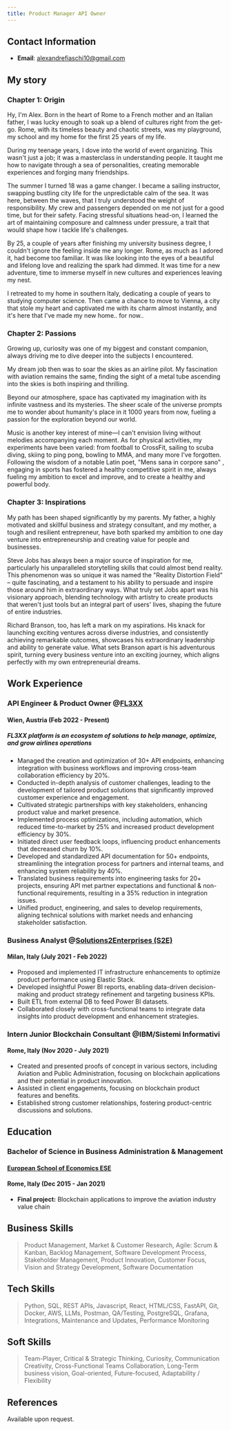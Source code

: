 ```yaml
---
title: Product Manager API Owner
---
```


## Contact Information

* **Email**: [alexandrefiaschi10@gmail.com](mailto\:alexandrefiaschi10@gmail.com)

## My story

### Chapter 1: Origin

Hy, I'm Alex. Born in the heart of Rome to a French mother and an Italian father, I was lucky enough to soak up a blend of cultures right from the get-go. Rome, with its timeless beauty and chaotic streets, was my playground, my school and my home for the first 25 years of my life.

<CaptionedImage imgUrl="/pexels-chait-goli-1797161 (2).jpg" caption="Colosseum" alt="Colosseum" />

During my teenage years, I dove into the world of event organizing. This wasn't just a job; it was a masterclass in understanding people. It taught me how to navigate through a sea of personalities, creating memorable experiences and forging many friendships.

The summer I turned 18 was a game changer. I became a sailing instructor, swapping bustling city life for the unpredictable calm of the sea. It was here, between the waves, that I truly understood the weight of responsibility. My crew and passengers depended on me not just for a good time, but for their safety. Facing stressful situations head-on, I learned the art of maintaining composure and calmness under pressure, a trait that would shape how i tackle life's challenges.

By 25, a couple of years after finishing my university business degree, I couldn't ignore the feeling inside me any longer. Rome, as much as I adored it, had become too familiar. It was like looking into the eyes of a beautiful and lifelong love and realizing the spark had dimmed. It was time for a new adventure, time to immerse myself in new cultures and experiences leaving my nest.

I retreated to my home in southern Italy, dedicating a couple of years to studying computer science. Then came a chance to move to Vienna, a city that stole my heart and captivated me with its charm almost instantly, and it's here that I've made my new home.. for now\..

### **Chapter 2: Passions**

Growing up, curiosity was one of my biggest and constant companion, always driving me to dive deeper into the subjects I encountered.

My dream job then was to soar the skies as an airline pilot. My fascination with aviation remains the same, finding the sight of a metal tube ascending into the skies is both inspiring and thrilling.

Beyond our atmosphere, space has captivated my imagination with its infinite vastness and its mysteries. The sheer scale of the universe prompts me to wonder about humanity's place in it 1000 years from now, fueling a passion for the exploration beyond our world.

Music is another key interest of mine—I can't envision living without melodies accompanying each moment. As for physical activities, my experiments have been varied: from football to CrossFit, sailing to scuba diving, skiing to ping pong, bowling to MMA, and many more I've forgotten. Following the wisdom of a notable Latin poet, "Mens sana in corpore sano" , engaging in sports has fostered a healthy competitive spirit in me, always fueling my ambition to excel and improve, and to create a healthy and powerful body.

### Chapter 3: Inspirations

My path has been shaped significantly by my parents. My father, a highly motivated and skillful business and strategy consultant, and my mother, a tough and resilient entrepreneur, have both sparked my ambition to one day venture into entrepreneurship and creating value for people and businesses.

Steve Jobs has always been a major source of inspiration for me, particularly his unparalleled storytelling skills that could almost bend reality. This phenomenon was so unique it was named the "Reality Distortion Field" – quite fascinating, and a testament to his ability to persuade and inspire those around him in extraordinary ways. What truly set Jobs apart was his visionary approach, blending technology with artistry to create products that weren't just tools but an integral part of users' lives, shaping the future of entire industries.

Richard Branson, too, has left a mark on my aspirations. His knack for launching exciting ventures across diverse industries, and consistently achieving remarkable outcomes, showcases his extraordinary leadership and ability to generate value. What sets Branson apart is his adventurous spirit, turning every business venture into an exciting journey, which aligns perfectly with my own entrepreneurial dreams.

## Work Experience

### API Engineer & Product Owner @[FL3XX](https://www.fl3xx.com/)

#### Wien, Austria (Feb 2022 - Present)

##### FL3XX platform is an ecosystem of solutions to help manage, optimize, and grow airlines operations

* Managed the creation and optimization of 30+ API endpoints, enhancing integration with business workflows and improving cross-team collaboration efficiency by 20%.
* Conducted in-depth analysis of customer challenges, leading to the development of tailored product solutions that significantly improved customer experience and engagement.
* Cultivated strategic partnerships with key stakeholders, enhancing product value and market presence.
* Implemented process optimizations, including automation, which reduced time-to-market by 25% and increased product development efficiency by 30%.
* Initiated direct user feedback loops, influencing product enhancements that decreased churn by 10%.
* Developed and standardized API documentation for 50+ endpoints, streamlining the integration process for partners and internal teams, and enhancing system reliability by 40%.
* Translated business requirements into engineering tasks for 20+ projects, ensuring API met partner expectations and functional & non-functional requirements, resulting in a 35% reduction in integration issues.
* Unified product, engineering, and sales to develop requirements, aligning technical solutions with market needs and enhancing stakeholder satisfaction.

### Business Analyst @[Solutions2Enterprises (S2E)](https://solutions2enterprises.com/en/)

#### Milan, Italy (July 2021 - Feb 2022)

* Proposed and implemented IT infrastructure enhancements to optimize product performance using Elastic Stack.
* Developed insightful Power BI reports, enabling data-driven decision-making and product strategy refinement and targeting business KPIs.																			&#x9;
* Built ETL from external DB to feed Power BI datasets.													&#x9;
* Collaborated closely with cross-functional teams to integrate data insights into product development and enhancement strategies.

### Intern Junior Blockchain Consultant @IBM/Sistemi Informativi

#### Rome, Italy (Nov 2020 - July 2021)

* Created and presented proofs of concept in various sectors, including Aviation and Public Administration, focusing on blockchain applications and their potential in product innovation.
* Assisted in client engagements, focusing on blockchain product features and benefits.
* Established strong customer relationships, fostering product-centric discussions and solutions.

## Education

### Bachelor of Science in Business Administration & Management

#### [European School of Economics ESE](https://www.ese.ac.uk/locations/ese-rome)

#### Rome, Italy (Dec 2015 - Jan 2021)

* **Final project:** Blockchain applications to improve the aviation industry value chain												&#x9;

## Business Skills

> Product Management, Market & Customer Research, Agile: Scrum & Kanban, Backlog Management, Software Development Process, Stakeholder Management, Product Innovation, Customer Focus, Vision and Strategy Development, Software Documentation													&#x9;

## Tech Skills

> Python, SQL, REST APIs, Javascript, React, HTML/CSS, FastAPI, Git, Docker, AWS, LLMs, Postman, QA/Testing, PostgreSQL, Grafana, Integrations, Maintenance and Updates, Performance Monitoring												&#x9;

## Soft Skills

> Team-Player, 	Critical & Strategic Thinking, Curiosity, Communication Creativity, Cross-Functional Teams Collaboration, Long-Term business vision, Goal-oriented, Future-focused, Adaptability / Flexibility

## References

Available upon request.
